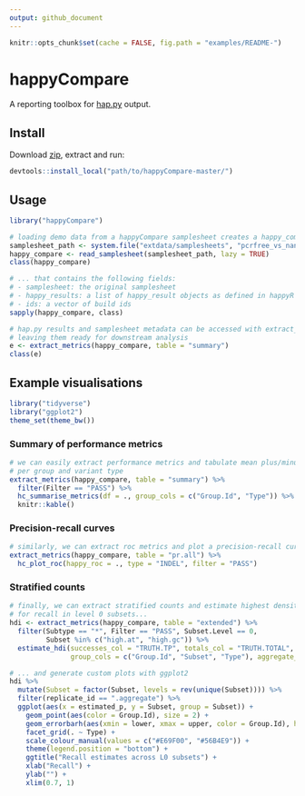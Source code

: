 ```yaml
---
output: github_document
---
```


```r
knitr::opts_chunk$set(cache = FALSE, fig.path = "examples/README-")
```

# happyCompare

A reporting toolbox for [hap.py](https://github.com/Illumina/hap.py) output.

## Install


Download [zip](https://git.illumina.com/Bioinformatics/happyCompare/archive/master.zip), extract and run:

```r
devtools::install_local("path/to/happyCompare-master/")
```

## Usage

```r
library("happyCompare")

# loading demo data from a happyCompare samplesheet creates a happy_compare object...
samplesheet_path <- system.file("extdata/samplesheets", "pcrfree_vs_nano.readme.csv", package = "happyCompare")
happy_compare <- read_samplesheet(samplesheet_path, lazy = TRUE)
class(happy_compare)

# ... that contains the following fields:
# - samplesheet: the original samplesheet
# - happy_results: a list of happy_result objects as defined in happyR
# - ids: a vector of build ids
sapply(happy_compare, class)

# hap.py results and samplesheet metadata can be accessed with extract_metrics(),
# leaving them ready for downstream analysis
e <- extract_metrics(happy_compare, table = "summary")
class(e)
```

## Example visualisations

```r
library("tidyverse")
library("ggplot2")
theme_set(theme_bw())
```

### Summary of performance metrics

```r
# we can easily extract performance metrics and tabulate mean plus/minus SD 
# per group and variant type
extract_metrics(happy_compare, table = "summary") %>% 
  filter(Filter == "PASS") %>% 
  hc_summarise_metrics(df = ., group_cols = c("Group.Id", "Type")) %>% 
  knitr::kable()
```

### Precision-recall curves

```r
# similarly, we can extract roc metrics and plot a precision-recall curve for PASS INDEL
extract_metrics(happy_compare, table = "pr.all") %>% 
  hc_plot_roc(happy_roc = ., type = "INDEL", filter = "PASS")
```

### Stratified counts

```r
# finally, we can extract stratified counts and estimate highest density intervals 
# for recall in level 0 subsets...
hdi <- extract_metrics(happy_compare, table = "extended") %>% 
  filter(Subtype == "*", Filter == "PASS", Subset.Level == 0, 
         Subset %in% c("high.at", "high.gc")) %>% 
  estimate_hdi(successes_col = "TRUTH.TP", totals_col = "TRUTH.TOTAL", 
               group_cols = c("Group.Id", "Subset", "Type"), aggregate_only = FALSE)

# ... and generate custom plots with ggplot2
hdi %>% 
  mutate(Subset = factor(Subset, levels = rev(unique(Subset)))) %>% 
  filter(replicate_id == ".aggregate") %>% 
  ggplot(aes(x = estimated_p, y = Subset, group = Subset)) +
    geom_point(aes(color = Group.Id), size = 2) +
    geom_errorbarh(aes(xmin = lower, xmax = upper, color = Group.Id), height = 0.4) +
    facet_grid(. ~ Type) +
    scale_colour_manual(values = c("#E69F00", "#56B4E9")) +
    theme(legend.position = "bottom") +
    ggtitle("Recall estimates across L0 subsets") +
    xlab("Recall") +
    ylab("") +
    xlim(0.7, 1)
```



